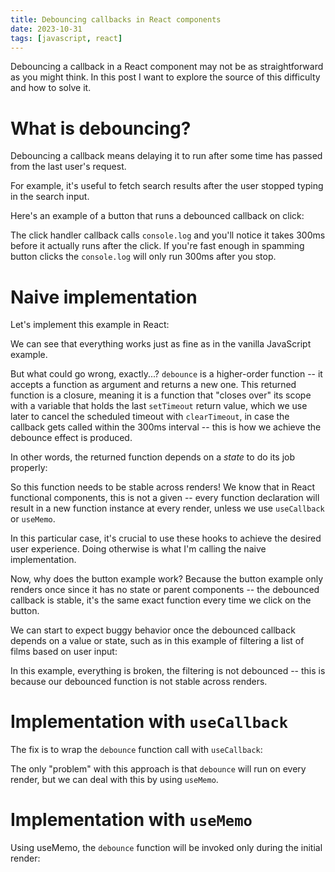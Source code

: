 ```yaml
---
title: Debouncing callbacks in React components
date: 2023-10-31
tags: [javascript, react]
---
```



Debouncing a callback in a React component may not be as straightforward as you
might think. In this post I want to explore the source of this difficulty and
how to solve it.

# What is debouncing?

Debouncing a callback means delaying it to run after some time has passed from
the last user's request.

For example, it's useful to fetch search results after the user stopped typing
in the search input.

Here's an example of a button that runs a debounced callback on click:

<DebounceButtonExample client:visible shouldShowConsole debounceCode={debounceCode} />

The click handler callback calls `console.log` and you'll notice it takes 300ms
before it actually runs after the click. If you're fast enough in spamming
button clicks the `console.log` will only run 300ms after you stop.

# Naive implementation

Let's implement this example in React:

<DebounceReactNaiveButtonExample client:visible shouldShowConsole debounceCode={debounceCode} />

We can see that everything works just as fine as in the vanilla JavaScript
example.

But what could go wrong, exactly...? `debounce` is a higher-order function --
it accepts a function as argument and returns a new one. This returned function
is a closure, meaning it is a function that "closes over" its scope with a
variable that holds the last `setTimeout` return value, which we use later to
cancel the scheduled timeout with `clearTimeout`, in case the callback gets
called within the 300ms interval -- this is how we achieve the debounce effect
is produced.

In other words, the returned function depends on a *state* to do its job
properly:

<CodeBlock
  lang='javascript'
  highlight='4,12'
  code={debounceCode}
/>

So this function needs to be stable across renders! We know that in React
functional components, this is not a given -- every function declaration will
result in a new function instance at every render, unless we use `useCallback`
or `useMemo`.

In this particular case, it's crucial to use these hooks to achieve the desired
user experience. Doing otherwise is what I'm calling the naive implementation.

Now, why does the button example work? Because the button example only renders
once since it has no state or parent components -- the debounced callback is
stable, it's the same exact function every time we click on the button.

We can start to expect buggy behavior once the debounced callback depends on a
value or state, such as in this example of filtering a list of films based on
user input:

<DebounceReactNaiveInputExample client:visible shouldShowConsole debounceCode={debounceCode} />

In this example, everything is broken, the filtering is not debounced -- this
is because our debounced function is not stable across renders.

# Implementation with `useCallback`

The fix is to wrap the `debounce` function call with `useCallback`:

<DebounceReactUseCallbackExample client:visible shouldShowConsole debounceCode={debounceCode} />

The only "problem" with this approach is that `debounce` will run on every
render, but we can deal with this by using `useMemo`.

# Implementation with `useMemo`

Using useMemo, the `debounce` function will be invoked only during the initial
render:

<DebounceReactUseMemoExample client:visible shouldShowConsole debounceCode={debounceCode} />
